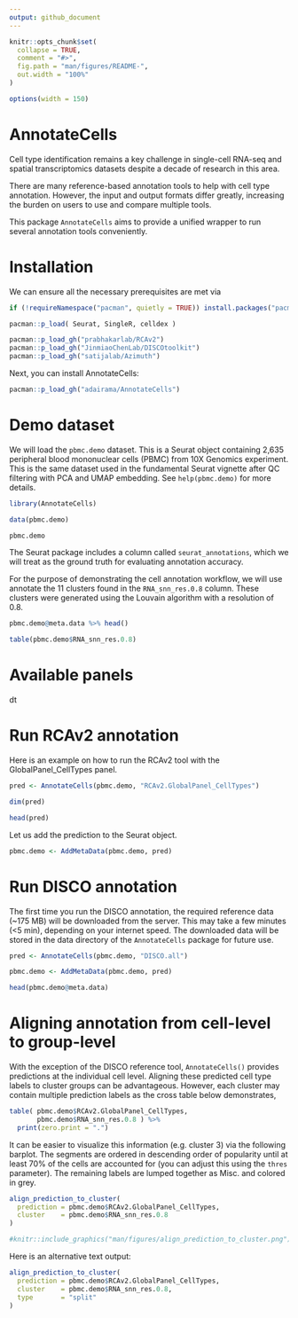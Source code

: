 ```yaml
---
output: github_document
---
```


<!-- README.md is generated from README.Rmd. Please edit that file -->

```r
knitr::opts_chunk$set(
  collapse = TRUE,
  comment = "#>",
  fig.path = "man/figures/README-",
  out.width = "100%"
)

options(width = 150)
```

# AnnotateCells

Cell type identification remains a key challenge in single-cell RNA-seq and spatial transcriptomics datasets despite a decade of research in this area.

There are many reference-based annotation tools to help with cell type annotation. However, the input and output formats differ greatly, increasing the burden on users to use and compare multiple tools. 

This package `AnnotateCells` aims to provide a unified wrapper to run several annotation tools conveniently.


# Installation

We can ensure all the necessary prerequisites are met via

```r
if (!requireNamespace("pacman", quietly = TRUE)) install.packages("pacman")

pacman::p_load( Seurat, SingleR, celldex )

pacman::p_load_gh("prabhakarlab/RCAv2")
pacman::p_load_gh("JinmiaoChenLab/DISCOtoolkit")
pacman::p_load_gh("satijalab/Azimuth")
```

Next, you can install AnnotateCells:

```r
pacman::p_load_gh("adairama/AnnotateCells")
```


# Demo dataset

We will load the `pbmc.demo` dataset. This is a Seurat object containing 2,635 peripheral blood mononuclear cells (PBMC) from 10X Genomics experiment. This is the same dataset used in the fundamental Seurat vignette after QC filtering with PCA and UMAP embedding. See `help(pbmc.demo)` for more details.

```r
library(AnnotateCells)

data(pbmc.demo)

pbmc.demo
```

The Seurat package includes a column called `seurat_annotations`, which we will treat as the ground truth for evaluating annotation accuracy.

For the purpose of demonstrating the cell annotation workflow, we will use annotate the 11 clusters found in the `RNA_snn_res.0.8` column. These clusters were generated using the Louvain algorithm with a resolution of 0.8.

```r
pbmc.demo@meta.data %>% head()

table(pbmc.demo$RNA_snn_res.0.8)
```

# Available panels

dt


# Run RCAv2 annotation

Here is an example on how to run the RCAv2 tool with the GlobalPanel_CellTypes panel.

```r
pred <- AnnotateCells(pbmc.demo, "RCAv2.GlobalPanel_CellTypes")

dim(pred)

head(pred)
```

Let us add the prediction to the Seurat object.

```r
pbmc.demo <- AddMetaData(pbmc.demo, pred)
```


# Run DISCO annotation

The first time you run the DISCO annotation, the required reference data (~175 MB) will be downloaded from the server. This may take a few minutes (<5 min), depending on your internet speed. The downloaded data will be stored in the data directory of the `AnnotateCells` package for future use.

```r
pred <- AnnotateCells(pbmc.demo, "DISCO.all")

pbmc.demo <- AddMetaData(pbmc.demo, pred)

head(pbmc.demo@meta.data)
```


# Aligning annotation from cell-level to group-level

With the exception of the DISCO reference tool, `AnnotateCells()` provides predictions at the individual cell level. Aligning these predicted cell type labels to cluster groups can be advantageous.
However, each cluster may contain multiple prediction labels as the cross table below demonstrates, 

```r
table( pbmc.demo$RCAv2.GlobalPanel_CellTypes,
       pbmc.demo$RNA_snn_res.0.8 ) %>% 
  print(zero.print = ".")
```

It can be easier to visualize this information (e.g. cluster 3) via the following barplot. 
The segments are ordered in descending order of popularity until at least 70% of the cells are accounted for (you can adjust this using the `thres` parameter). The remaining labels are lumped together as Misc. and colored in grey.

```r
align_prediction_to_cluster(
  prediction = pbmc.demo$RCAv2.GlobalPanel_CellTypes,
  cluster    = pbmc.demo$RNA_snn_res.0.8 
)
```

```r
#knitr::include_graphics("man/figures/align_prediction_to_cluster.png")
```

Here is an alternative text output:

```r
align_prediction_to_cluster(
  prediction = pbmc.demo$RCAv2.GlobalPanel_CellTypes,
  cluster    = pbmc.demo$RNA_snn_res.0.8,
  type       = "split"
)
```
